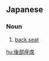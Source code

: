 ==Japanese==
{{ja-kanjitab|こう|ぶ|ざ|せき|yomi=o}}

===Noun===
{{ja-noun|こうぶ ざせき}}

# [[back seat]] {{gloss|seat}}

[[hu:後部座席]]
